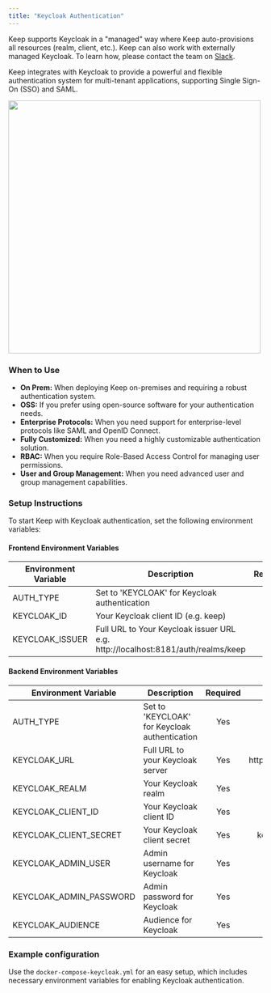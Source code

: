 ```yaml
---
title: "Keycloak Authentication"
---
```


<Tip>Keep supports Keycloak in a "managed" way where Keep auto-provisions all resources (realm, client, etc.). Keep can also work with externally managed Keycloak. To learn how, please contact the team on [Slack](https://slack.keephq.dev).</Tip>

Keep integrates with Keycloak to provide a powerful and flexible authentication system for multi-tenant applications, supporting Single Sign-On (SSO) and SAML.

<Frame>
  <img src="/images/keycloakauth.png" width="500"/>
</Frame>

### When to Use

- **On Prem:** When deploying Keep on-premises and requiring a robust authentication system.
- **OSS:** If you prefer using open-source software for your authentication needs.
- **Enterprise Protocols:** When you need support for enterprise-level protocols like SAML and OpenID Connect.
- **Fully Customized:** When you need a highly customizable authentication solution.
- **RBAC:** When you require Role-Based Access Control for managing user permissions.
- **User and Group Management:** When you need advanced user and group management capabilities.

### Setup Instructions

To start Keep with Keycloak authentication, set the following environment variables:

#### Frontend Environment Variables

| Environment Variable | Description | Required | Default Value |
|--------------------|-----------|:--------:|:-------------:|
| AUTH_TYPE | Set to 'KEYCLOAK' for Keycloak authentication | Yes | - |
| KEYCLOAK_ID | Your Keycloak client ID (e.g. keep) | Yes | - |
| KEYCLOAK_ISSUER | Full URL to Your Keycloak issuer URL e.g. http://localhost:8181/auth/realms/keep | Yes | - |

#### Backend Environment Variables

| Environment Variable | Description | Required | Default Value |
|--------------------|-----------|:--------:|:-------------:|
| AUTH_TYPE | Set to 'KEYCLOAK' for Keycloak authentication | Yes | - |
| KEYCLOAK_URL | Full URL to your Keycloak server | Yes | http://localhost:8181/auth/ |
| KEYCLOAK_REALM | Your Keycloak realm | Yes | keep |
| KEYCLOAK_CLIENT_ID | Your Keycloak client ID | Yes | keep |
| KEYCLOAK_CLIENT_SECRET | Your Keycloak client secret | Yes | keep-keycloak-secret |
| KEYCLOAK_ADMIN_USER | Admin username for Keycloak | Yes | keep_admin |
| KEYCLOAK_ADMIN_PASSWORD | Admin password for Keycloak | Yes | keep_admin |
| KEYCLOAK_AUDIENCE | Audience for Keycloak | Yes | realm-management |


### Example configuration

Use the `docker-compose-keycloak.yml` for an easy setup, which includes necessary environment variables for enabling Keycloak authentication.
